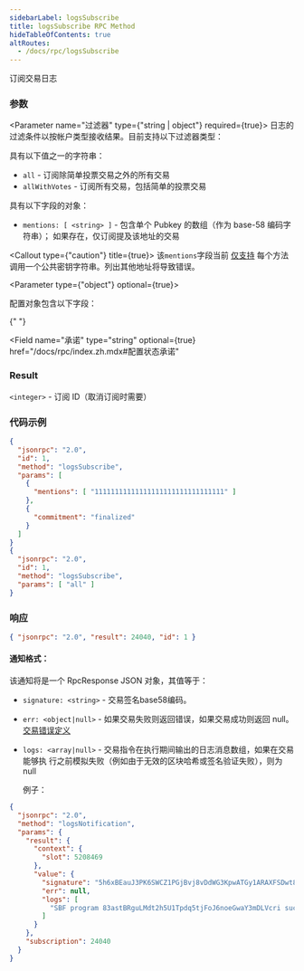 ```yaml
---
sidebarLabel: logsSubscribe
title: logsSubscribe RPC Method
hideTableOfContents: true
altRoutes:
  - /docs/rpc/logsSubscribe
---
```


订阅交易日志

<DocSideBySide>

<DocLeftSide>

### 参数

<Parameter name="过滤器" type={"string | object"} required={true}>
  日志的过滤条件以按帐户类型接收结果。目前支持以下过滤器类型：

<Field type="string">

具有以下值之一的字符串：

- `all` - 订阅除简单投票交易之外的所有交易
- `allWithVotes` - 订阅所有交易，包括简单的投票交易

</Field>

<Field type="object">

具有以下字段的对象：

- `mentions: [ <string> ]` - 包含单个 Pubkey 的数组（作为 base-58 编码字符串）；
  如果存在，仅订阅提及该地址的交易

<Callout type={"caution"} title={true}>
  该`mentions`字段当前
  [仅支持](https://github.com/solana-labs/solana/blob/master/rpc/src/rpc_pubsub.rs#L481)
  每个方法调用一个公共密钥字符串。列出其他地址将导致错误。
</Callout>

</Field>

</Parameter>

<Parameter type={"object"} optional={true}>

配置对象包含以下字段：

{" "}

<Field
  name="承诺"
  type="string"
  optional={true}
  href="/docs/rpc/index.zh.mdx#配置状态承诺"
></Field>

</Parameter>

### Result

`<integer>` - 订阅 ID（取消订阅时需要）

</DocLeftSide>

<DocRightSide>

### 代码示例

```json
{
  "jsonrpc": "2.0",
  "id": 1,
  "method": "logsSubscribe",
  "params": [
    {
      "mentions": [ "11111111111111111111111111111111" ]
    },
    {
      "commitment": "finalized"
    }
  ]
}
{
  "jsonrpc": "2.0",
  "id": 1,
  "method": "logsSubscribe",
  "params": [ "all" ]
}
```

### 响应

```json
{ "jsonrpc": "2.0", "result": 24040, "id": 1 }
```

</DocRightSide>
</DocSideBySide>

#### 通知格式：

该通知将是一个 RpcResponse JSON 对象，其值等于：

- `signature: <string>` - 交易签名base58编码。
- `err: <object|null>` - 如果交易失败则返回错误，如果交易成功则返回 null。
  [交易错误定义](https://github.com/solana-labs/solana/blob/c0c60386544ec9a9ec7119229f37386d9f070523/sdk/src/transaction/error.rs#L13)
- `logs: <array|null>` - 交易指令在执行期间输出的日志消息数组，如果在交易能够执
  行之前模拟失败（例如由于无效的区块哈希或签名验证失败），则为 null

  例子：

```json
{
  "jsonrpc": "2.0",
  "method": "logsNotification",
  "params": {
    "result": {
      "context": {
        "slot": 5208469
      },
      "value": {
        "signature": "5h6xBEauJ3PK6SWCZ1PGjBvj8vDdWG3KpwATGy1ARAXFSDwt8GFXM7W5Ncn16wmqokgpiKRLuS83KUxyZyv2sUYv",
        "err": null,
        "logs": [
          "SBF program 83astBRguLMdt2h5U1Tpdq5tjFoJ6noeGwaY3mDLVcri success"
        ]
      }
    },
    "subscription": 24040
  }
}
```
